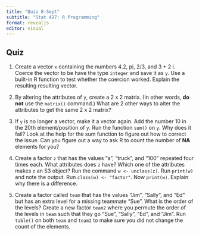 ```yaml
---
title: "Quiz 8-Sept"
subtitle: "Stat 427: R Programming"
format: revealjs
editor: visual
---
```


## Quiz {.smaller}

1. Create a vector `x` containing the numbers 4.2, pi, 2/3, and 3 + 2 i. Coerce the vector to be have the type `integer` and save it as `y`. Use a built-in R function to test whether the coercion worked. Explain the resulting resulting vector.

2. By altering the attributes of `y`, create a 2 x 2 matrix. (In other words, **do not** use the `matrix()` command.) What are 2 other ways to alter the attributes to get the same 2 x 2 matrix?

3. If `y` is no longer a vector, make it a vector again. Add the number 10 in the 20th element/position of `y`. Run the function `sum()` on `y`. Why does it fail? Look at the help for the sum function to figure out how to correct the issue. Can you figure out a way to ask R to count the number of **NA** elements for you?

4. Create a factor `z` that has the values "a", "truck", and "100" repeated four times each. What attributes does `z` have? Which one of the attributes makes `z` an S3 object? Run the command `w <- unclass(z)`. Run `print(w)` and note the output. Run `class(w) <- "factor"`. Now `print(w)`. Explain why there is a difference.

5. Create a factor called `team` that has the values "Jim", "Sally", and "Ed" but has an extra level for a missing teammate "Sue". What is the order of the levels? Create a new factor `team2` where you permute the order of the levels in `team` such that they go "Sue", "Sally", "Ed", and "Jim". Run `table()` on both `team` and `team2` to make sure you did not change the count of the elements.

